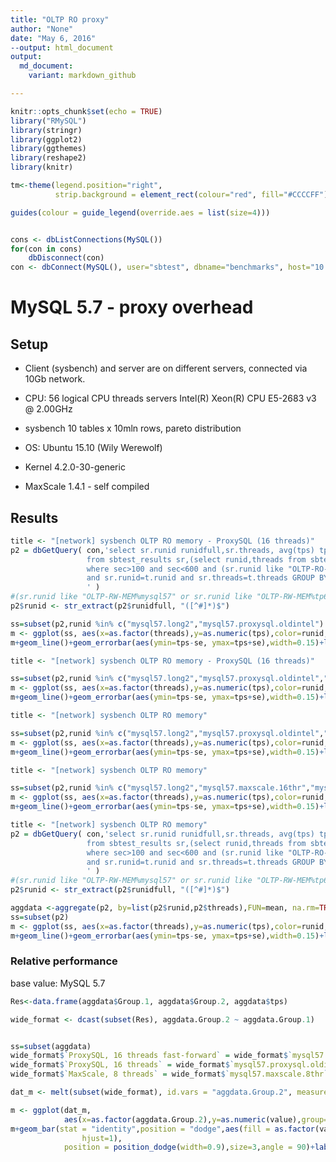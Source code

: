 ```yaml
---
title: "OLTP RO proxy"
author: "None"
date: "May 6, 2016"
--output: html_document
output:
  md_document:
    variant: markdown_github

---
```


```r
knitr::opts_chunk$set(echo = TRUE)
library("RMySQL")
library(stringr)
library(ggplot2)
library(ggthemes)
library(reshape2)
library(knitr)

tm<-theme(legend.position="right",
          strip.background = element_rect(colour="red", fill="#CCCCFF"))

guides(colour = guide_legend(override.aes = list(size=4)))


cons <- dbListConnections(MySQL())
for(con in cons)
    dbDisconnect(con)
con <- dbConnect(MySQL(), user="sbtest", dbname="benchmarks", host="10.20.2.4")

```

# MySQL 5.7 - proxy overhead

## Setup

* Client (sysbench) and server are on different servers, connected via 10Gb network. 
* CPU: 56 logical CPU threads servers Intel(R) Xeon(R) CPU E5-2683 v3 @ 2.00GHz
* sysbench 10 tables x 10mln rows, pareto distribution
* OS: Ubuntu 15.10 (Wily Werewolf)
* Kernel 4.2.0-30-generic

* MaxScale 1.4.1 - self compiled

## Results

```r
title <- "[network] sysbench OLTP RO memory - ProxySQL (16 threads)"
p2 = dbGetQuery( con,'select sr.runid runidfull,sr.threads, avg(tps) tps, STDDEV_POP(tps) se,avg(rt) rt, STDDEV_POP(rt) sert
                 from sbtest_results sr,(select runid,threads from sbtest_results where (runid like "OLTP-RO-proxy#smblade01-net#%") group by runid,threads having count(*) > 10) t 
                 where sec>100 and sec<600 and (sr.runid like "OLTP-RO-proxy#smblade01-net#%")
                 and sr.runid=t.runid and sr.threads=t.threads GROUP BY sr.runid, sr.threads
                 ' )
#(sr.runid like "OLTP-RW-MEM%mysql57" or sr.runid like "OLTP-RW-MEM%tp64%" or sr.runid like "OLTP-RW-MEM%proxy200%"
p2$runid <- str_extract(p2$runidfull, "([^#]*)$")

ss=subset(p2,runid %in% c("mysql57.long2","mysql57.proxysql.oldintel") )
m <- ggplot(ss, aes(x=as.factor(threads),y=as.numeric(tps),color=runid,group=runid))
m+geom_line()+geom_errorbar(aes(ymin=tps-se, ymax=tps+se),width=0.15)+labs(x="Threads",y="Throughput, tps",title=title)+scale_y_continuous(breaks=seq(0, 20000, 1000),labels = scales::comma)+theme(axis.text.x  = element_text(angle=45, vjust=0.5))+tm+scale_color_tableau(name="Version")

```

```r
title <- "[network] sysbench OLTP RO memory - ProxySQL (16 threads)"

ss=subset(p2,runid %in% c("mysql57.long2","mysql57.proxysql.oldintel","mysql57.proxysql.16thr.fast-forward") )
m <- ggplot(ss, aes(x=as.factor(threads),y=as.numeric(tps),color=runid,group=runid))
m+geom_line()+geom_errorbar(aes(ymin=tps-se, ymax=tps+se),width=0.15)+labs(x="Threads",y="Throughput, tps",title=title)+scale_y_continuous(breaks=seq(0, 20000, 1000),labels = scales::comma)+theme(axis.text.x  = element_text(angle=45, vjust=0.5))+tm+scale_color_tableau(name="Version")

```

```r
title <- "[network] sysbench OLTP RO memory"

ss=subset(p2,runid %in% c("mysql57.long2","mysql57.proxysql.oldintel","mysql57.maxscale.8thr") )
m <- ggplot(ss, aes(x=as.factor(threads),y=as.numeric(tps),color=runid,group=runid))
m+geom_line()+geom_errorbar(aes(ymin=tps-se, ymax=tps+se),width=0.15)+labs(x="Threads",y="Throughput, tps",title=title)+scale_y_continuous(breaks=seq(0, 20000, 1000),labels = scales::comma)+theme(axis.text.x  = element_text(angle=45, vjust=0.5))+tm+scale_color_tableau(name="Version")

```

```r
title <- "[network] sysbench OLTP RO memory"

ss=subset(p2,runid %in% c("mysql57.long2","mysql57.maxscale.16thr","mysql57.maxscale.8thr") )
m <- ggplot(ss, aes(x=as.factor(threads),y=as.numeric(tps),color=runid,group=runid))
m+geom_line()+geom_errorbar(aes(ymin=tps-se, ymax=tps+se),width=0.15)+labs(x="Threads",y="Throughput, tps",title=title)+scale_y_continuous(breaks=seq(0, 20000, 1000),labels = scales::comma)+theme(axis.text.x  = element_text(angle=45, vjust=0.5))+tm+scale_color_tableau(name="Version")

```

```r
title <- "[network] sysbench OLTP RO memory"
p2 = dbGetQuery( con,'select sr.runid runidfull,sr.threads, avg(tps) tps, STDDEV_POP(tps) se,avg(rt) rt, STDDEV_POP(rt) sert
                 from sbtest_results sr,(select runid,threads from sbtest_results where (runid like "OLTP-RO-proxy#smblade01-net#%") group by runid,threads having count(*) > 10) t 
                 where sec>100 and sec<600 and (sr.runid like "OLTP-RO-proxy#smblade01-net#%")
                 and sr.runid=t.runid and sr.threads=t.threads GROUP BY sr.runid, sr.threads
                 ' )
#(sr.runid like "OLTP-RW-MEM%mysql57" or sr.runid like "OLTP-RW-MEM%tp64%" or sr.runid like "OLTP-RW-MEM%proxy200%"
p2$runid <- str_extract(p2$runidfull, "([^#]*)$")

aggdata <-aggregate(p2, by=list(p2$runid,p2$threads),FUN=mean, na.rm=TRUE)
ss=subset(p2)
m <- ggplot(ss, aes(x=as.factor(threads),y=as.numeric(tps),color=runid,group=runid))
m+geom_line()+geom_errorbar(aes(ymin=tps-se, ymax=tps+se),width=0.15)+labs(x="Threads",y="Throughput, tps",title=title)+scale_y_continuous(breaks=seq(0, 20000, 1000),labels = scales::comma)+theme(axis.text.x  = element_text(angle=45, vjust=0.5))+tm

```



### Relative performance 

base value: MySQL 5.7

```r
Res<-data.frame(aggdata$Group.1, aggdata$Group.2, aggdata$tps)

wide_format <- dcast(subset(Res), aggdata.Group.2 ~ aggdata.Group.1)


ss=subset(aggdata)
wide_format$`ProxySQL, 16 threads fast-forward` = wide_format$`mysql57.proxysql.16thr.fast-forward`/wide_format$`mysql57.long`
wide_format$`ProxySQL, 16 threads` = wide_format$`mysql57.proxysql.oldintel`/wide_format$`mysql57.long`
wide_format$`MaxScale, 8 threads` = wide_format$`mysql57.maxscale.8thr`/wide_format$`mysql57.long`

dat_m <- melt(subset(wide_format), id.vars = "aggdata.Group.2", measure.vars=c("ProxySQL, 16 threads fast-forward","ProxySQL, 16 threads","MaxScale, 8 threads"))

m <- ggplot(dat_m, 
            aes(x=as.factor(aggdata.Group.2),y=as.numeric(value),group=variable))
m+geom_bar(stat = "identity",position = "dodge",aes(fill = as.factor(variable)))+geom_hline(yintercept=1)+geom_text(aes(label=format(value, digits=2, nsmall=2), 
                hjust=1), 
            position = position_dodge(width=0.9),size=3,angle = 90)+labs(x="Threads",y="relative performance",title="sysbench OLTP RO, ProxySQL overhead 5.7")+scale_fill_tableau(name="Version")+scale_y_continuous(breaks=seq(0, 1.5, 0.1),labels = scales::comma)+theme(axis.text.x  = element_text(angle=45, vjust=0.5))+tm+theme(legend.position="bottom")

```


